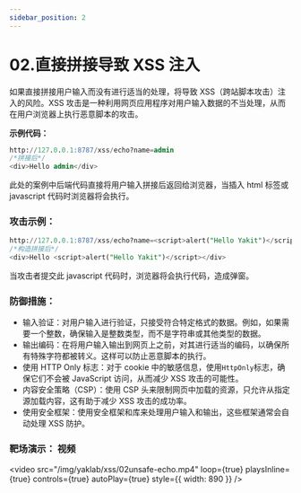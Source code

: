 ```yaml
---
sidebar_position: 2
---
```


# 02.直接拼接导致 XSS 注入

如果直接拼接用户输入而没有进行适当的处理，将导致 XSS（跨站脚本攻击）注入的风险。XSS 攻击是一种利用网页应用程序对用户输入数据的不当处理，从而在用户浏览器上执行恶意脚本的攻击。

**示例代码：**

```SQL
http://127.0.0.1:8787/xss/echo?name=admin
/*拼接后*/
<div>Hello admin</div>
```

此处的案例中后端代码直接将用户输入拼接后返回给浏览器，当插入 html 标签或 javascript 代码时浏览器将会执行。

### 攻击示例：

```SQL
http://127.0.0.1:8787/xss/echo?name=<script>alert("Hello Yakit")</script>
/*构造拼接后*/
<div>Hello <script>alert("Hello Yakit")</script></div>
```

当攻击者提交此 javascript 代码时，浏览器将会执行代码，造成弹窗。

### 防御措施：

- 输入验证：对用户输入进行验证，只接受符合特定格式的数据。例如，如果需要一个整数，确保输入是整数类型，而不是字符串或其他类型的数据。
- 输出编码：在将用户输入输出到网页上之前，对其进行适当的编码，以确保所有特殊字符都被转义。这样可以防止恶意脚本的执行。
- 使用 HTTP Only 标志：对于 cookie 中的敏感信息，使用`HttpOnly`标志，确保它们不会被 JavaScript 访问，从而减少 XSS 攻击的可能性。
- 内容安全策略（CSP）：使用 CSP 头来限制网页中加载的资源，只允许从指定源加载内容，这有助于减少 XSS 攻击的成功率。
- 使用安全框架：使用安全框架和库来处理用户输入和输出，这些框架通常会自动处理 XSS 防护。

### 靶场演示： 视频

<video
  src="/img/yaklab/xss/02unsafe-echo.mp4"
  loop={true}
  playsInline={true}
  controls={true}
  autoPlay={true}
  style={{ width: 890 }}
/>

